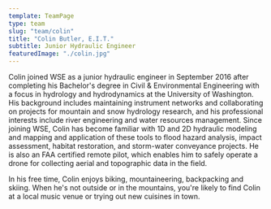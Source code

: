 ```yaml
---
template: TeamPage
type: team
slug: "team/colin"
title: "Colin Butler, E.I.T."
subtitle: Junior Hydraulic Engineer
featuredImage: "./colin.jpg"
---
```


Colin joined WSE as a junior hydraulic engineer in September 2016 after completing his Bachelor's degree in Civil & Environmental Engineering with a focus in hydrology and hydrodynamics at the University of Washington. His background includes maintaining instrument networks and collaborating on projects for mountain and snow hydrology research, and his professional interests include river engineering and water resources management. Since joining WSE, Colin has become familiar with 1D and 2D hydraulic modeling and mapping and application of these tools to flood hazard analysis, impact assessment, habitat restoration, and storm-water conveyance projects. He is also an FAA certified remote pilot, which enables him to safely operate a drone for collecting aerial and topographic data in the field.

In his free time, Colin enjoys biking, mountaineering, backpacking and skiing. When he's not outside or in the mountains, you're likely to find Colin at a local music venue or trying out new cuisines in town.